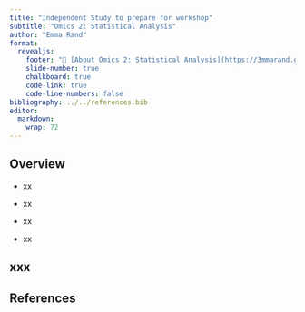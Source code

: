 ```yaml
---
title: "Independent Study to prepare for workshop"
subtitle: "Omics 2: Statistical Analysis"
author: "Emma Rand"
format: 
  revealjs:
    footer: "🔗 [About Omics 2: Statistical Analysis](https://3mmarand.github.io/BIO00088H-data/omics/week-4/overview.html)"
    slide-number: true
    chalkboard: true
    code-link: true
    code-line-numbers: false
bibliography: ../../references.bib
editor: 
  markdown: 
    wrap: 72
---
```


## Overview

::: incremental
-   xx

-   xx

-   xx

-  xx
:::

## xxx


## References
